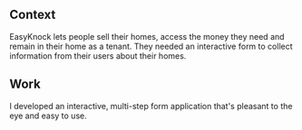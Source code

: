 <div>
<h2>Context</h2>
EasyKnock lets people sell their homes, access the money they need and remain in their home as a tenant. They needed an interactive form to collect information from their users about their homes.

<h2>Work</h2>
I developed an interactive, multi-step form application that's pleasant to the eye and easy to use.

</div>